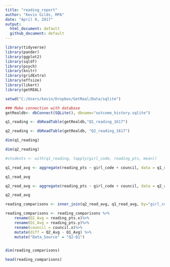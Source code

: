 ```yaml
---
title: "reading_report"
author: "Kevin Gilds, MPA"
date: "April 9, 2017"
output:
  html_document: default
  github_document: default
---
```



```r
library(tidyverse)
library(pander)
library(ggplot2)
library(sqldf)
library(psych)
library(knitr)
library(gridExtra)
library(effsize)
library(likert)
library(getREAL)

```


```r
setwd("C:/Users/kevin/Dropbox/GetReal/Data/sqlite")

### Make connection with database
getRealdb<- dbConnect(SQLite(), dbname="outcome_history.sqlite")

q1_reading <- dbReadTable(getRealdb,"Q1_reading_1617")

q2_reading <- dbReadTable(getRealdb, "Q2_reading_1617")

dim(q1_reading)

dim(q2_reading)

```

```r

#students <- with(q1_reading, tapply(girl_code, reading_pts, mean))

q1_read_avg <- aggregate(reading_pts ~ girl_code + council, data = q1_reading, mean)

q1_read_avg

q2_read_avg <- aggregate(reading_pts ~ girl_code + council, data = q2_reading, mean)

q2_read_avg

```


```r

reading_comparisons <- inner_join(q2_read_avg, q1_read_avg, by="girl_code")

reading_comparisons <- reading_comparisons %>%
    rename(Q2_Avg = reading_pts.x)%>%
    rename(Q1_Avg = reading_pts.y)%>%
    rename(council = council.x)%>%
    mutate(diff = Q2_Avg - Q1_Avg) %>%
    mutate("Data_Source" = "Q2-Q1")


dim(reading_comparisons)

head(reading_comparisons)

```

